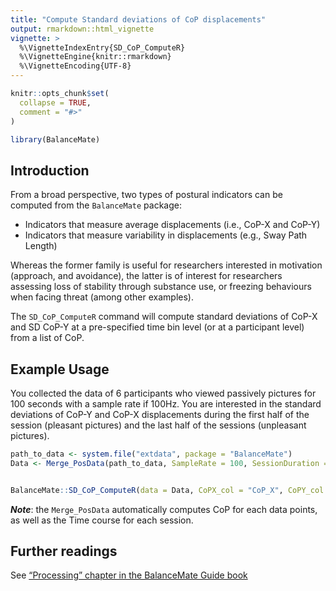 ```yaml
---
title: "Compute Standard deviations of CoP displacements"
output: rmarkdown::html_vignette
vignette: >
  %\VignetteIndexEntry{SD_CoP_ComputeR}
  %\VignetteEngine{knitr::rmarkdown}
  %\VignetteEncoding{UTF-8}
---
```


```r
knitr::opts_chunk$set(
  collapse = TRUE,
  comment = "#>"
)
```

```r
library(BalanceMate)
```


## Introduction

From a broad perspective, two types of postural indicators can be computed from the `BalanceMate` package: 

- Indicators that measure average displacements (i.e., CoP-X and CoP-Y)
- Indicators that measure variability in displacements (e.g., Sway Path Length)

Whereas the former family is useful for researchers interested in motivation (approach, and avoidance), the latter is of interest for researchers assessing loss of stability through substance use, or freezing behaviours when facing threat (among other examples).

The `SD_CoP_ComputeR` command will compute standard deviations of CoP-X and SD CoP-Y at a pre-specified time bin level (or at a participant level) from a list of CoP.

## Example Usage

You collected the data of 6 participants who viewed passively pictures for 100 seconds with a sample rate if 100Hz. You are interested in the standard deviations of CoP-Y and CoP-X displacements during the first half of the session (pleasant pictures) and the last half of the sessions (unpleasant pictures).

```r
path_to_data <- system.file("extdata", package = "BalanceMate")
Data <- Merge_PosData(path_to_data, SampleRate = 100, SessionDuration = 100)


BalanceMate::SD_CoP_ComputeR(data = Data, CoPX_col = "CoP_X", CoPY_col = "CoP_Y", ID = "file_name", time_col = "Time", epoch_length = 50)
```

***Note***: the `Merge_PosData` automatically computes CoP for each data points, as well as the Time course for each session.

## Further readings

See ["Processing" chapter in the BalanceMate Guide book](https://jeanmoneger.com/book/processing)


